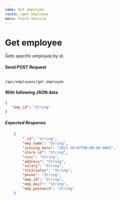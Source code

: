 ```yaml
---
name: Get employee
route: /get_employee
menu: Store Service
---
```

# Get employee 
Gets specific employee by id.

#### Send POST Request 
<Code>
/api/employees/get_employee
</Code>

#### With following JSON data
```json
{
   "emp_id": "String"
}
```

##### Expected Response
```json
    {
        "_id": "String",
        "emp_name": "String",
        "joining_date": "2021-10-07T00:00:00.000Z",
        "store_id": "String",
        "cnic": "String",
        "address": "String",
        "salary": "String",
        "totalSales": "String",
        "phone": "String",
        "emp_id": "String",
        "emp_mail": "String",
        "emp_password": "String"
    }
```
